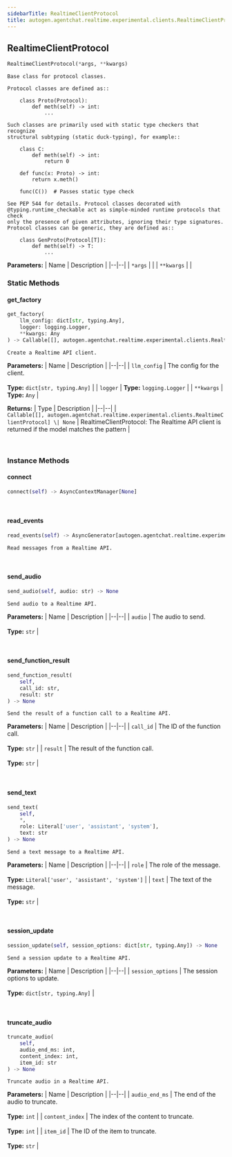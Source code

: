 ```yaml
---
sidebarTitle: RealtimeClientProtocol
title: autogen.agentchat.realtime.experimental.clients.RealtimeClientProtocol
---
```

<h2 id="autogen.agentchat.realtime.experimental.clients.RealtimeClientProtocol" class="doc doc-heading">
    <code class="doc-symbol doc-symbol-heading doc-symbol-class"></code>
    <span class="doc doc-object-name doc-class-name">RealtimeClientProtocol</span>
</h2>

```python
RealtimeClientProtocol(*args, **kwargs)
```

    Base class for protocol classes.
    
    Protocol classes are defined as::
    
        class Proto(Protocol):
            def meth(self) -> int:
                ...
    
    Such classes are primarily used with static type checkers that recognize
    structural subtyping (static duck-typing), for example::
    
        class C:
            def meth(self) -> int:
                return 0
    
        def func(x: Proto) -> int:
            return x.meth()
    
        func(C())  # Passes static type check
    
    See PEP 544 for details. Protocol classes decorated with
    @typing.runtime_checkable act as simple-minded runtime protocols that check
    only the presence of given attributes, ignoring their type signatures.
    Protocol classes can be generic, they are defined as::
    
        class GenProto(Protocol[T]):
            def meth(self) -> T:
                ...

<b>Parameters:</b>
| Name | Description |
|--|--|
| `*args` |  |
| `**kwargs` |  |

### Static Methods

<code class="doc-symbol doc-symbol-heading doc-symbol-method"></code>
#### get_factory

```python
get_factory(
    llm_config: dict[str, typing.Any],
    logger: logging.Logger,
    **kwargs: Any
) -> Callable[[], autogen.agentchat.realtime.experimental.clients.RealtimeClientProtocol] | None
```

    Create a Realtime API client.

<b>Parameters:</b>
| Name | Description |
|--|--|
| `llm_config` | The config for the client.<br/><br/>**Type:** `dict[str, typing.Any]` |
| `logger` | **Type:** `logging.Logger` |
| `**kwargs` | **Type:** `Any` |

<b>Returns:</b>
| Type | Description |
|--|--|
| `Callable[[], autogen.agentchat.realtime.experimental.clients.RealtimeClientProtocol] \| None` | RealtimeClientProtocol: The Realtime API client is returned if the model matches the pattern |

<br />

### Instance Methods

<code class="doc-symbol doc-symbol-heading doc-symbol-method"></code>
#### connect

```python
connect(self) -> AsyncContextManager[None]
```

    

<br />

<code class="doc-symbol doc-symbol-heading doc-symbol-method"></code>
#### read_events

```python
read_events(self) -> AsyncGenerator[autogen.agentchat.realtime.experimental.realtime_events.RealtimeEvent, None]
```

    Read messages from a Realtime API.

<br />

<code class="doc-symbol doc-symbol-heading doc-symbol-method"></code>
#### send_audio

```python
send_audio(self, audio: str) -> None
```

    Send audio to a Realtime API.

<b>Parameters:</b>
| Name | Description |
|--|--|
| `audio` | The audio to send.<br/><br/>**Type:** `str` |

<br />

<code class="doc-symbol doc-symbol-heading doc-symbol-method"></code>
#### send_function_result

```python
send_function_result(
    self,
    call_id: str,
    result: str
) -> None
```

    Send the result of a function call to a Realtime API.

<b>Parameters:</b>
| Name | Description |
|--|--|
| `call_id` | The ID of the function call.<br/><br/>**Type:** `str` |
| `result` | The result of the function call.<br/><br/>**Type:** `str` |

<br />

<code class="doc-symbol doc-symbol-heading doc-symbol-method"></code>
#### send_text

```python
send_text(
    self,
    *,
    role: Literal['user', 'assistant', 'system'],
    text: str
) -> None
```

    Send a text message to a Realtime API.

<b>Parameters:</b>
| Name | Description |
|--|--|
| `role` | The role of the message.<br/><br/>**Type:** `Literal['user', 'assistant', 'system']` |
| `text` | The text of the message.<br/><br/>**Type:** `str` |

<br />

<code class="doc-symbol doc-symbol-heading doc-symbol-method"></code>
#### session_update

```python
session_update(self, session_options: dict[str, typing.Any]) -> None
```

    Send a session update to a Realtime API.

<b>Parameters:</b>
| Name | Description |
|--|--|
| `session_options` | The session options to update.<br/><br/>**Type:** `dict[str, typing.Any]` |

<br />

<code class="doc-symbol doc-symbol-heading doc-symbol-method"></code>
#### truncate_audio

```python
truncate_audio(
    self,
    audio_end_ms: int,
    content_index: int,
    item_id: str
) -> None
```

    Truncate audio in a Realtime API.

<b>Parameters:</b>
| Name | Description |
|--|--|
| `audio_end_ms` | The end of the audio to truncate.<br/><br/>**Type:** `int` |
| `content_index` | The index of the content to truncate.<br/><br/>**Type:** `int` |
| `item_id` | The ID of the item to truncate.<br/><br/>**Type:** `str` |

<br />